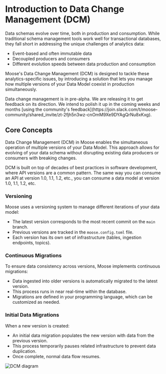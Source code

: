 
# Introduction to Data Change Management (DCM)

Data schemas evolve over time, both in production and consumption. While traditional schema management tools work well for transactional databases, they fall short in addressing the unique challenges of analytics data:

- Event-based and often immutable data
- Decoupled producers and consumers
- Different evolution speeds between data production and consumption

Moose's Data Change Management (DCM) is designed to tackle these analytics-specific issues, by introducing a solution that lets you manage how multiple versions of your Data Model coexist in production simultaneously.

<Callout type="warning" title="Pre-Alpha Warning">
  Data change management is in pre-alpha. We are releasing it to get feedback on
  its direction. We intend to polish it up in the coming weeks and months [using
  the community's
  feedback](https://join.slack.com/t/moose-community/shared_invite/zt-2fjh5n3wz-cnOmM9Xe9DYAgQrNu8xKxg).
</Callout>

## Core Concepts

Data Change Management (DCM) in Moose enables the simultaneous operation of multiple versions of your Data Model. This approach allows for evolving of your data schema without disrupting existing data producers or consumers with breaking changes.

<Callout type="info" title="Versioning">
  DCM is built on top of decades of best practices in software development,
  where API versions are a common pattern. The same way you can consume an API
  at version 1.0, 1.1, 1.2, etc., you can consume a data model at version 1.0,
  1.1, 1.2, etc.
</Callout>

### Versioning

Moose uses a versioning system to manage different iterations of your data model:

- The latest version corresponds to the most recent commit on the `main` branch.
- Previous versions are tracked in the `moose.config.toml` file.
- Each version has its own set of infrastructure (tables, ingestion endpoints, topics).

### Continuous Migrations

To ensure data consistency across versions, Moose implements continuous migrations:

- Data ingested into older versions is automatically migrated to the latest version.
- This process runs in near real-time within the database.
- Migrations are defined in your programming language, which can be customized as needed.

### Initial Data Migrations

When a new version is created:

- An initial data migration populates the new version with data from the previous version.
- This process temporarily pauses related infrastructure to prevent data duplication.
- Once complete, normal data flow resumes.

![DCM diagram](/img-diagram-dcm-dark.svg)
